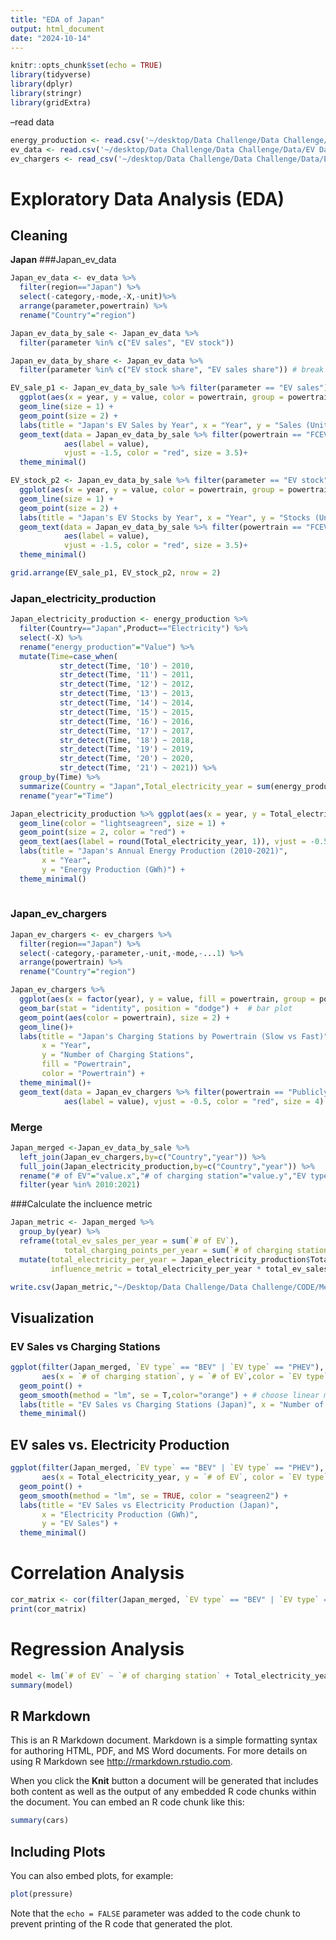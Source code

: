 ```yaml
---
title: "EDA of Japan"
output: html_document
date: "2024-10-14"
---
```


```r
knitr::opts_chunk$set(echo = TRUE)
library(tidyverse)
library(dplyr)
library(stringr)
library(gridExtra)

```

--read data

```r
energy_production <- read.csv('~/desktop/Data Challenge/Data Challenge/Data/Energy Production.csv')
ev_data <- read.csv('~/desktop/Data Challenge/Data Challenge/Data/EV Data - EV Data.csv')
ev_chargers <- read_csv('~/desktop/Data Challenge/Data Challenge/Data/EV Charging Stations - EV Chargers.csv')
```
# Exploratory Data Analysis (EDA)
## Cleaning
**Japan**
###Japan_ev_data
```r
Japan_ev_data <- ev_data %>% 
  filter(region=="Japan") %>% 
  select(-category,-mode,-X,-unit)%>% 
  arrange(parameter,powertrain) %>% 
  rename("Country"="region")

Japan_ev_data_by_sale <- Japan_ev_data %>% 
  filter(parameter %in% c("EV sales", "EV stock"))

Japan_ev_data_by_share <- Japan_ev_data %>% 
  filter(parameter %in% c("EV stock share", "EV sales share")) # break down data by units (vehicles | percentage)

EV_sale_p1 <- Japan_ev_data_by_sale %>% filter(parameter == "EV sales") %>% 
  ggplot(aes(x = year, y = value, color = powertrain, group = powertrain)) +
  geom_line(size = 1) +
  geom_point(size = 2) +
  labs(title = "Japan's EV Sales by Year", x = "Year", y = "Sales (Units)", color = "Powertrain") +
  geom_text(data = Japan_ev_data_by_sale %>% filter(powertrain == "FCEV"), 
            aes(label = value), 
            vjust = -1.5, color = "red", size = 3.5)+
  theme_minimal()

EV_stock_p2 <- Japan_ev_data_by_sale %>% filter(parameter == "EV stock") %>% 
  ggplot(aes(x = year, y = value, color = powertrain, group = powertrain)) +
  geom_line(size = 1) +
  geom_point(size = 2) +
  labs(title = "Japan's EV Stocks by Year", x = "Year", y = "Stocks (Units)", color = "Powertrain") +
  geom_text(data = Japan_ev_data_by_sale %>% filter(powertrain == "FCEV"), 
            aes(label = value), 
            vjust = -1.5, color = "red", size = 3.5)+
  theme_minimal()

grid.arrange(EV_sale_p1, EV_stock_p2, nrow = 2)
```

### Japan_electricity_production
```r
Japan_electricity_production <- energy_production %>% 
  filter(Country=="Japan",Product=="Electricity") %>% 
  select(-X) %>% 
  rename("energy_production"="Value") %>%
  mutate(Time=case_when(
           str_detect(Time, '10') ~ 2010,
           str_detect(Time, '11') ~ 2011,
           str_detect(Time, '12') ~ 2012,
           str_detect(Time, '13') ~ 2013,
           str_detect(Time, '14') ~ 2014,
           str_detect(Time, '15') ~ 2015,
           str_detect(Time, '16') ~ 2016,
           str_detect(Time, '17') ~ 2017,
           str_detect(Time, '18') ~ 2018,
           str_detect(Time, '19') ~ 2019,
           str_detect(Time, '20') ~ 2020,
           str_detect(Time, '21') ~ 2021)) %>% 
  group_by(Time) %>% 
  summarize(Country = "Japan",Total_electricity_year = sum(energy_production),Unit = 'GWh') %>% 
  rename("year"="Time")

Japan_electricity_production %>% ggplot(aes(x = year, y = Total_electricity_year)) +
  geom_line(color = "lightseagreen", size = 1) +      
  geom_point(size = 2, color = "red") +     
  geom_text(aes(label = round(Total_electricity_year, 1)), vjust = -0.5, size = 3) +  
  labs(title = "Japan's Annual Energy Production (2010-2021)", 
       x = "Year", 
       y = "Energy Production (GWh)") +
  theme_minimal() 
  
```

### Japan_ev_chargers
```r
Japan_ev_chargers <- ev_chargers %>% 
  filter(region=="Japan") %>% 
  select(-category,-parameter,-unit,-mode,-...1) %>% 
  arrange(powertrain) %>% 
  rename("Country"="region")

Japan_ev_chargers %>% 
  ggplot(aes(x = factor(year), y = value, fill = powertrain, group = powertrain)) +
  geom_bar(stat = "identity", position = "dodge") +  # bar plot
  geom_point(aes(color = powertrain), size = 2) +
  geom_line()+
  labs(title = "Japan's Charging Stations by Powertrain (Slow vs Fast)",
       x = "Year",
       y = "Number of Charging Stations",
       fill = "Powertrain",
       color = "Powertrain") +
  theme_minimal()+
  geom_text(data = Japan_ev_chargers %>% filter(powertrain == "Publicly available fast"),
            aes(label = value), vjust = -0.5, color = "red", size = 4)
```

### Merge
```r
Japan_merged <-Japan_ev_data_by_sale %>% 
  left_join(Japan_ev_chargers,by=c("Country","year")) %>% 
  full_join(Japan_electricity_production,by=c("Country","year")) %>% 
  rename("# of EV"="value.x","# of charging station"="value.y","EV type"="powertrain.x","charging station type"="powertrain.y") %>% 
  filter(year %in% 2010:2021)
```

###Calculate the incluence metric
```r
Japan_metric <- Japan_merged %>% 
  group_by(year) %>% 
  reframe(total_ev_sales_per_year = sum(`# of EV`),
            total_charging_points_per_year = sum(`# of charging station`) ) %>% 
  mutate(total_electricity_per_year = Japan_electricity_production$Total_electricity_year,
         influence_metric = total_electricity_per_year * total_ev_sales_per_year / total_charging_points_per_year)

write.csv(Japan_metric,"~/Desktop/Data Challenge/Data Challenge/CODE/Metrics/Japan_metric.csv",row.names = FALSE)
```

## Visualization
### EV Sales vs Charging Stations
```r
ggplot(filter(Japan_merged, `EV type` == "BEV" | `EV type` == "PHEV"), 
       aes(x = `# of charging station`, y = `# of EV`,color = `EV type`)) +
  geom_point() +
  geom_smooth(method = "lm", se = T,color="orange") + # choose linear method temporarily
  labs(title = "EV Sales vs Charging Stations (Japan)", x = "Number of Charging Stations", y = "EV Sales") +
  theme_minimal()
```

## EV sales vs. Electricity Production
```r
ggplot(filter(Japan_merged, `EV type` == "BEV" | `EV type` == "PHEV"), 
       aes(x = Total_electricity_year, y = `# of EV`, color = `EV type`)) +
  geom_point() +
  geom_smooth(method = "lm", se = TRUE, color = "seagreen2") +
  labs(title = "EV Sales vs Electricity Production (Japan)", 
       x = "Electricity Production (GWh)", 
       y = "EV Sales") +
  theme_minimal()
```
# Correlation Analysis
```r
cor_matrix <- cor(filter(Japan_merged, `EV type` == "BEV" | `EV type` == "PHEV") %>% select(`# of EV`, `# of charging station`, Total_electricity_year), use = "complete.obs")
print(cor_matrix)
```

# Regression Analysis
```r
model <- lm(`# of EV` ~ `# of charging station` + Total_electricity_year, data = filter(Japan_merged, `EV type` == "BEV" | `EV type` == "PHEV"))
summary(model)
```












## R Markdown

This is an R Markdown document. Markdown is a simple formatting syntax for authoring HTML, PDF, and MS Word documents. For more details on using R Markdown see <http://rmarkdown.rstudio.com>.

When you click the **Knit** button a document will be generated that includes both content as well as the output of any embedded R code chunks within the document. You can embed an R code chunk like this:

```r
summary(cars)
```

## Including Plots

You can also embed plots, for example:

```r
plot(pressure)
```

Note that the `echo = FALSE` parameter was added to the code chunk to prevent printing of the R code that generated the plot.
